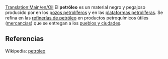[[Translation:Main/en/Oil]]
{{es/Carga| carga  = Petróleo
| imagen = Oil.png
| producida =[[Main/es/Plataforma petrolífera|Plataformas]] y [[Main/es/Pozos petrolíferos|pozos petrolíferos]]
| aceptada  =[[Main/es/Refinería de petróleo|Refinería de petróleo]]
}}
El '''petróleo''' es un material negro y pegajoso producido por en los [[Main/es/Pozos petrolíferos|pozos petrolíferos]] y en las [[Main/es/Plataforma petrolífera|plataformas petrolíferas]]. Se refina en las [[Main/es/Refinería de petróleo|refinerías de petróleo]] en productos petroquímicos útiles ([[Main/es/Mercancías|mercancías]]) que se entregan a los [[Main/es/Pueblo|pueblos y ciudades]].


==Referencias==
Wikipedia: [http://www.wikipedia.org/wiki/es:petróleo petróleo]